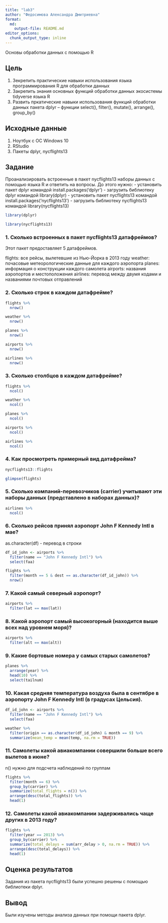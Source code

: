 ```yaml
---
title: "lab3"
author: "Федосимова Александра Дмитриевна"
format:   
  md:
    output-file: README.md
editor_options: 
  chunk_output_type: inline
---
```


Основы обработки данных с помощью R 

## Цель

1.  Зекрепить практические навыки использования языка программирования R для обработки данных
2.  Закрепить знания основных функций обработки данных экосистемы tidyverse языка R
3.  Развить пркатические навыки использования функций обработки данных пакета dplyr – функции select(), filter(), mutate(), arrange(), group_by()


## Исходные данные

1.  Ноутбук с ОС Windows 10
2.  RStudio
3.  Пакеты dplyr, nycflights13

## Задание

Проанализировать встроенные в пакет nycflights13 наборы данных с помощью языка R и ответить на вопросы.
До этого нужно:
- установить пакет dplyr командой install.packages('dplyr')
- загрузить библиотеку dplyr командой library(dplyr)
- установить пакет nycflights13 командой install.packages('nycflights13')
- загрузить библиотеку nycflights13 командой library(nycflights13)
```r
library(dplyr)
```
```r
library(nycflights13)
```


### 1. Сколько встроенных в пакет nycflights13 датафреймов?
Этот пакет предоставляет 5 датафреймов.

flights: все рейсы, вылетевшие из Нью-Йорка в 2013 году \n
weather: почасовые метеорологические данные для каждого аэропорта \n
planes: информация о конструкции каждого самолета \n
airports: названия аэропортов и местоположения \n
airlines: перевод между двумя кодами и названиями почтовых отправлений \n

### 2. Сколько строк в каждом датафрейме?
```r
flights %>%
  nrow()

weather %>%
  nrow()

planes %>%
  nrow()

airports %>%
  nrow()

airlines %>% 
  nrow()
```

### 3. Сколько столбцов в каждом датафрейме?
```r
flights %>%
  ncol()

weather %>%
  ncol()

planes %>%
  ncol()

airports %>%
  ncol()

airlines %>% 
  ncol()
```

### 4. Как просмотреть примерный вид датафрейма?
```r
nycflights13::flights
```
```r
glimpse(flights)
```

### 5. Сколько компаний-перевозчиков (carrier) учитывают эти наборы данных (представлено в наборах данных)?
```r
airlines %>% 
  ncol()
```

### 6. Сколько рейсов принял аэропорт John F Kennedy Intl в мае?
as.character(df) - перевод в строки 
```r
df_id_john <- airports %>%
  filter(name == "John F Kennedy Intl") %>%
  select(faa)

flights %>%
  filter(month == 5 & dest == as.character(df_id_john)) %>%
  nrow()
```

### 7. Какой самый северный аэропорт?
```r
airports %>%
  filter(lat == max(lat))
```

### 8. Какой аэропорт самый высокогорный (находится выше всех над уровнем моря)?
```r
airports %>%
  filter(alt == max(alt))
```

### 9. Какие бортовые номера у самых старых самолетов?
```r
planes %>%
  arrange(year) %>%
  head(10) %>%
  select(tailnum)
```

### 10. Какая средняя температура воздуха была в сентябре в аэропорту John F Kennedy Intl (в градусах Цельсия).
```r
df_id_john <- airports %>%
  filter(name == "John F Kennedy Intl") %>%
  select(faa)

weather %>%
  filter(origin == as.character(df_id_john) & month == 9) %>%
  summarize(mean_temp = mean(temp, na.rm = TRUE))
```

### 11. Самолеты какой авиакомпании совершили больше всего вылетов в июне?
n() нужно для подсчета наблюдений по группам
```r
flights %>%
  filter(month == 6) %>%
  group_by(carrier) %>%
  summarize(total_flights = n()) %>%
  arrange(desc(total_flights)) %>%
  head(1)
```

### 12. Самолеты какой авиакомпании задерживались чаще других в 2013 году?
```r
flights %>%
  filter(year == 2013) %>%
  group_by(carrier) %>%
  summarize(total_delays = sum(arr_delay > 0, na.rm = TRUE)) %>%
  arrange(desc(total_delays)) %>%
  head(1)
```
 
## Оценка результатов

Задания из пакета nycflights13 были успешно решены с помощью библиотеки dplyr.

## Вывод

Были изучены методы анализа данных при помощи пакета dplyr.
